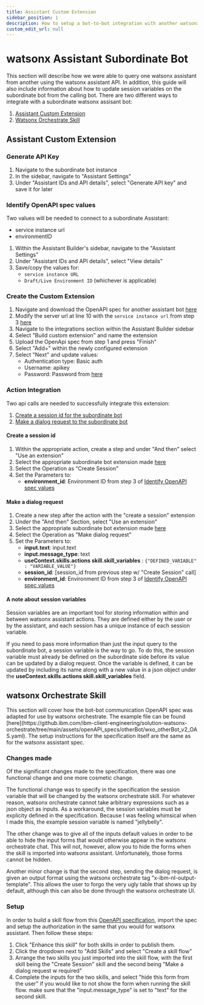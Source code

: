 ```yaml
---
title: Assistant Custom Extension
sidebar_position: 1
description: How to setup a bot-to-bot integration with another watsonx assistant
custom_edit_url: null
---
```


# watsonx Assistant Subordinate Bot

This section will describe how we were able to query one watsonx assistant from another using the watsonx assistant API. In addition, this guide will also include information about how to update session variables on the subordinate bot from the calling bot.
There are two different ways to integrate with a subordinate watsonx assisant bot:
1. [Assistant Custom Extension](#assistant-custom-extension)
2. [Watsonx Orchestrate Skill](#watsonx-orchestrate-skill)

## Assistant Custom Extension
<div style={{ borderBottom: '1px solid #000', marginTop: '20px', marginBottom: '20px' }}></div>

### Generate API Key
1. Navigate to the subordinate bot instance
2. In the sidebar, navigate to "Assistant Settings"
3. Under "Assistant IDs and API details", select "Generate API key" and save it for later 

### Identify OpenAPI spec values
Two values will be needed to connect to a subordinate Assistant:
* service instance url
* environmentID

1. Within the Assistant Builder's sidebar, navigate to the "Assistant Settings"
2. Under "Assistant IDs and API details", select "View details"
3. Save/copy the values for:
    * ```service instance URL```
    * ```Draft/Live Environment ID``` (whichever is applicable)

### Create the Custom Extension
1. Navigate and download the OpenAPI spec for another assistant bot [here](https://github.ibm.com/ibm-client-engineering/solution-watsonx-orchestrate/tree/main/assets/openAPI_specs/otherBot)
2. Modify the server url at line 10 with the ```service instance url``` from step 3 [here](#identify-openapi-spec-values)
3. Navigate to the integrations section within the Assistant Builder sidebar
4. Select "Build custom extension" and name the extension
5. Upload the OpenApi spec from step 1 and press "Finish"
6. Select "Add+" within the newly configured extension
7. Select "Next" and update values:
    * Authentication type: Basic auth
    * Username: apikey
    * Password: Password from [here](#create-an-ibm-cloud-api-key)


### Action Integration
Two api calls are needed to successfully integrate this extension:
1. [Create a session id for the subordinate bot](#create-a-session-id)
2. [Make a dialog request to the subordinate bot](#make-a-dialog-request)

#### **Create a session id**
1. Within the appropriate action, create a step and under "And then" select "Use an extension"
2. Select the appropriate subordinate bot extension made [here](#assistant-custom-extension)
3. Select the Operation as "Create Session"
4. Set the Parameters to:
    * **environment_id**: Environment ID from step 3 of [Identify OpenAPI spec values](#identify-openapi-spec-values)

#### **Make a dialog request**
1. Create a new step after the action with the "create a session" extension  
2. Under the "And then" Section, select "Use an extension"
2. Select the appropriate subordinate bot extension made [here](#assistant-custom-extension)
3. Select the Operation as "Make dialog request"
4. Set the Parameters to:
    * **input.text**: input.text
    * **input.message_type**: text
    * **useContext.skills.actions skill.skill_variables** : ```{"DEFINED_VARIABLE" : "VARIABLE_VALUE"}```
    * **session_id**: [session_id from previous step w/ "Create Session" call]
    * **environment_id**: Environment ID from step 3 of [Identify OpenAPI spec values](#identify-openapi-spec-values)


#### **A note about session variables**
Session variables are an important tool for storing information within and between watsonx assistant actions. They are defined either by the user or by the assistant, and each session has a unique instance of each session variable.

If you need to pass more information than just the input query to the subordinate bot, a session variable is the way to go. To do this, the session variable must already be defined on the subordinate side before its value can be updated by a dialog request. Once the variable is defined, it can be updated by including its name along with a new value in a json object under the **useContext.skills.actions skill.skill_variables** field.

## watsonx Orchestrate Skill
<div style={{ borderBottom: '1px solid #000', marginTop: '20px', marginBottom: '20px' }}></div>
This section will cover how the bot-bot communication OpenAPI spec was adapted for use by watsonx orchestrate. The example file can be found [here](https://github.ibm.com/ibm-client-engineering/solution-watsonx-orchestrate/tree/main/assets/openAPI_specs/otherBot/wxo_otherBot_v2_OAS.yaml). The setup instructions for the specification itself are the same as for the watsonx assistant spec.

### Changes made
Of the significant changes made to the specification, there was one functional change and one more cosmetic change.

The functional change was to specify in the specification the session variable that will be changed by the watsonx orchestrate skill. For whatever reason, watsonx orchestrate cannot take arbitrary expressions such as a json object as inputs. As a workaround, the session variables must be explicity defined in the specification. Because I was feeling whimsical when I made this, the example session variable is named "jellybelly".

The other change was to give all of the inputs default values in order to be able to hide the input forms that would otherwise appear in the watsonx orchestrate chat. This will not, however, allow you to hide the forms when the skill is imported into watsonx assistant. Unfortunately, those forms cannot be hidden.

Another minor change is that the second step, sending the dialog request, is given an output format using the watsonx orchestrate tag "x-ibm-nl-output-template". This allows the user to forgo the very ugly table that shows up by default, although this can also be done through the watsonx orchestrate UI.

### Setup

In order to build a skill flow from this [OpenAPI specification](https://github.ibm.com/ibm-client-engineering/solution-watsonx-orchestrate/blob/main/assets/openAPI_specs/otherBot/wxo_otherBot_v2_OAS.yaml), import the spec and setup the authorization in the same that you would for watsonx assistant. Then follow these steps:
1. Click "Enhance this skill" for both skills in order to publish them.
2. Click the dropdown next to "Add Skills" and select "Create a skill flow"
3. Arrange the two skills you just imported into the skill flow, with the first skill being the "Create Session" skill and the second being "Make a dialog request w required"
4. Complete the inputs for the two skills, and select "hide this form from the user" if you would like to not show the form when running the skill flow. make sure that the "input.message_type" is set to "text" for the second skill.
